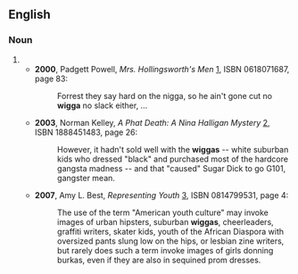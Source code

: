 ==English==

===Noun===
{{en-noun|s|wiggaz}}

# {{alternative spelling of|wigger|lang=en}}
#* '''2000''', Padgett Powell, ''Mrs. Hollingsworth's Men'' [http://books.google.com/books?id=mD23v4ndQr8C], ISBN 0618071687, page 83:
#*: Forrest they say hard on the nigga, so he ain't gone cut no '''wigga''' no slack either, ...
#* '''2003''', Norman Kelley, ''A Phat Death: A Nina Halligan Mystery'' [http://books.google.com/books?id=mc09avXt4fsC], ISBN 1888451483, page 26:
#*: However, it hadn't sold well with the '''wiggas''' -- white suburban kids who dressed "black" and purchased most of the hardcore gangsta madness -- and that "caused" Sugar Dick to go G101, gangster mean.
#* '''2007''', Amy L. Best, ''Representing Youth'' [http://books.google.com/books?id=1bdaFlG-S84C], ISBN 0814799531, page 4:
#*: The use of the term "American youth culture" may invoke images of urban hipsters, suburban '''wiggas''', cheerleaders, graffiti writers, skater kids, youth of the African Diaspora with oversized pants slung low on the hips, or lesbian zine writers, but rarely does such a term invoke images of girls donning burkas, even if they are also in sequined prom dresses.